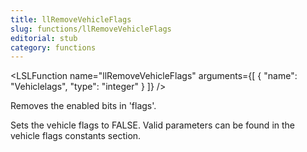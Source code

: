 ```yaml
---
title: llRemoveVehicleFlags
slug: functions/llRemoveVehicleFlags
editorial: stub
category: functions
---
```


<LSLFunction
	name="llRemoveVehicleFlags"
	arguments={[
	{
		"name": "Vehiclelags",
		"type": "integer"
	}
]}
/>

Removes the enabled bits in 'flags'.

Sets the vehicle flags to FALSE. Valid parameters can be found in the vehicle flags constants section.

